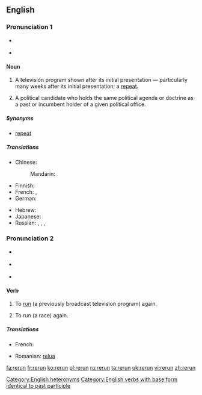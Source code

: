 {{wikipedia|dab=rerun (disambiguation)}}
==English==
{{wikipedia}}

===Pronunciation 1===
{{rfc-pron-n|Pronunciation 1|lang=en}}
* {{a|UK}} {{IPA|/ˈɹiːɹʌn/}}
* {{a|US}} {{IPA|/ˈɻiɻʌn/}}

====Noun====
{{en-noun}}

# {{American}} A television program shown after its initial presentation &mdash; particularly many weeks after its initial presentation; a [[repeat]].
# {{political}} A political candidate who holds the same political agenda or doctrine as a past or incumbent holder of a given political office.

=====Synonyms=====
* {{sense|television program shown after its initial presentation}} [[repeat]]

=====Translations=====
{{trans-top|television program shown after its initial presentation}}
* Chinese:
*: Mandarin: {{t|zh|重播|tr=chóngbò|sc=Hani}}
* Finnish: {{t-|fi|uusinta}}
* French: {{t+|fr|rediffusion|f}}, {{t|fr|reprise|f}}
* German: {{t|de|Wiederaufführung|f}}
{{trans-mid}}
* Hebrew: {{t-|he|שידור חוזר|m|alt=שִדּוּר חוֹזֵר|tr=shidùr-khozér}}
* Japanese: {{t|ja|再放送|tr=さいほうそう, saihōsō|sc=Jpan}}
* Russian: {{t|ru|повторный показ|m|tr=povtórnyj pokáz|sc=Cyrl}}, {{t|ru|повторение|n|tr=povtorénije|sc=Cyrl}}, {{t|ru|повтор|m|tr=povtór|sc=Cyrl}}, {{t|ru|ретрансляция|f|tr=retransljácija|sc=Cyrl}}
{{trans-bottom}}

===Pronunciation 2===
* {{a|UK}} {{IPA|/ɹiːˈɹʌn/}}
* {{a|US}} {{IPA|/ɻiˈɻʌn/}}
* {{rhymes|ʌn}}

====Verb====
{{en-verb|reruns|rerunning|reran|rerun}}

# {{transitive}} To [[run]] (a previously broadcast television program) again.
# {{transitive}} To run (a race) again.

=====Translations=====
{{trans-top|run (a television program) again}}
* French: {{t+|fr|rediffuser|f}}
{{trans-mid}}
* Romanian: [[relua]]
{{trans-bottom}}

{{trans-top|run (a race) again}}
{{trans-mid}}
{{trans-bottom}}

[[Category:English heteronyms]]
[[Category:English verbs with base form identical to past participle]]

[[fa:rerun]]
[[fr:rerun]]
[[ko:rerun]]
[[pl:rerun]]
[[ru:rerun]]
[[ta:rerun]]
[[uk:rerun]]
[[vi:rerun]]
[[zh:rerun]]